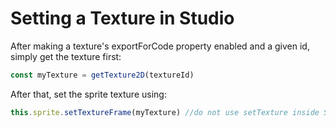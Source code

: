 # Setting a Texture in Studio

After making a texture's exportForCode property enabled and a given id, simply get the texture first:

```js
const myTexture = getTexture2D(textureId)
```

After that, set the sprite texture using:

```js
this.sprite.setTextureFrame(myTexture) //do not use setTexture inside Studio.
```